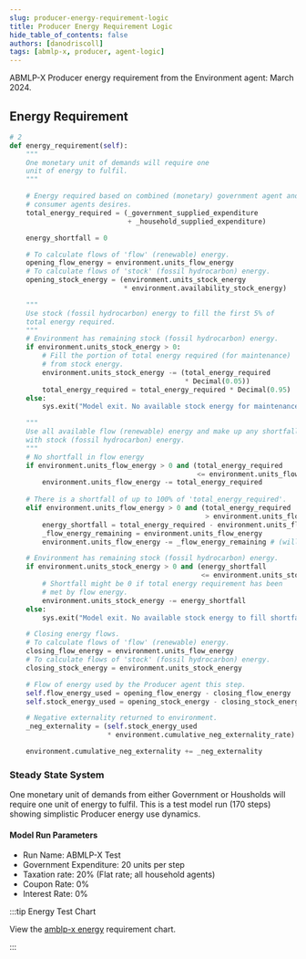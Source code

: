 ```yaml
---
slug: producer-energy-requirement-logic
title: Producer Energy Requirement Logic
hide_table_of_contents: false
authors: [danodriscoll]
tags: [abmlp-x, producer, agent-logic]
---
```


ABMLP-X Producer energy requirement from the Environment agent: March 2024.

<!--truncate-->

## Energy Requirement

```python showLineNumbers title="energy.py"
# 2
def energy_requirement(self):
    """
    One monetary unit of demands will require one
    unit of energy to fulfil.
    """

    # Energy required based on combined (monetary) government agent and
    # consumer agents desires.
    total_energy_required = (_government_supplied_expenditure
                             + _household_supplied_expenditure)

    energy_shortfall = 0

    # To calculate flows of 'flow' (renewable) energy.
    opening_flow_energy = environment.units_flow_energy
    # To calculate flows of 'stock' (fossil hydrocarbon) energy.
    opening_stock_energy = (environment.units_stock_energy
                            * environment.availability_stock_energy)

    """
    Use stock (fossil hydrocarbon) energy to fill the first 5% of
    total energy required.
    """
    # Environment has remaining stock (fossil hydrocarbon) energy.
    if environment.units_stock_energy > 0:
        # Fill the portion of total energy required (for maintenance)
        # from stock energy.
        environment.units_stock_energy -= (total_energy_required
                                           * Decimal(0.05))
        total_energy_required = total_energy_required * Decimal(0.95)
    else:
        sys.exit("Model exit. No available stock energy for maintenance.")

    """
    Use all available flow (renewable) energy and make up any shortfall
    with stock (fossil hydrocarbon) energy.    
    """
    # No shortfall in flow energy
    if environment.units_flow_energy > 0 and (total_energy_required
                                              <= environment.units_flow_energy):
        environment.units_flow_energy -= total_energy_required
    
    # There is a shortfall of up to 100% of 'total_energy_required'.
    elif environment.units_flow_energy > 0 and (total_energy_required
                                                > environment.units_flow_energy):
        energy_shortfall = total_energy_required - environment.units_flow_energy
        _flow_energy_remaining = environment.units_flow_energy
        environment.units_flow_energy -= _flow_energy_remaining # (will be 0).

    # Environment has remaining stock (fossil hydrocarbon) energy.
    if environment.units_stock_energy > 0 and (energy_shortfall 
                                               <= environment.units_stock_energy):
        # Shortfall might be 0 if total energy requirement has been
        # met by flow energy.
        environment.units_stock_energy -= energy_shortfall
    else:
        sys.exit("Model exit. No available stock energy to fill shortfall.")

    # Closing energy flows.
    # To calculate flows of 'flow' (renewable) energy.
    closing_flow_energy = environment.units_flow_energy
    # To calculate flows of 'stock' (fossil hydrocarbon) energy.
    closing_stock_energy = environment.units_stock_energy 

    # Flow of energy used by the Producer agent this step.
    self.flow_energy_used = opening_flow_energy - closing_flow_energy
    self.stock_energy_used = opening_stock_energy - closing_stock_energy

    # Negative externality returned to environment.
    _neg_externality = (self.stock_energy_used
                        * environment.cumulative_neg_externality_rate)

    environment.cumulative_neg_externality += _neg_externality
```

### Steady State System

One monetary unit of demands from either Government or Housholds will require one unit of energy to fulfil. This is a test model run (170 steps) showing simplistic Producer energy use dynamics.

#### Model Run Parameters

- Run Name: ABMLP-X Test
- Government Expenditure: 20 units per step
- Taxation rate: 20% (Flat rate; all household agents)
- Coupon Rate: 0%
- Interest Rate: 0%

:::tip Energy Test Chart

View the [amblp-x energy](https://www.data-reports.net/modern-money-studio/abmlp-x-energy-test.html) requirement chart.

:::
